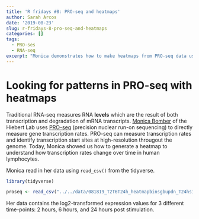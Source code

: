 ```yaml
---
title: 'R fridays #8: PRO-seq and heatmaps'
author: Sarah Arcos
date: '2019-08-23'
slug: r-fridays-8-pro-seq-and-heatmaps
categories: []
tags:
  - PRO-ses
  - RNA-seq
excerpt: "Monica demonstrates how to make heatmaps from PRO-seq data using the pheatmap package."
---
```


# Looking for patterns in PRO-seq with heatmaps

Traditional RNA-seq measures RNA __levels__ which are the result of both transcription and degradation of mRNA transcripts. [Monica Bomber](https://lab.vanderbilt.edu/hiebert-lab/person/monica-bomber/) of the Hiebert Lab uses [PRO-seq](https://www.nature.com/articles/nprot.2016.086) (precision nuclear run-on sequencing) to directly measure gene transcription rates. PRO-seq can measure transcription rates and identify transcription start sites at high-resolution througout the genome. Today, Monica showed us how to generate a heatmap to understand how transcription rates change over time in human lymphocytes.

Monica read in her data using `read_csv()` from the tidyverse.

```r
library(tidyverse)

proseq <- read_csv("../../data/081819_T2T6T24h_heatmapbinsgbupdn_T24hsiglistcom.csv")

```

Her data contains the log2-transformed expression values for 3 different time-points: 2 hours, 6 hours, and 24 hours post stimulation.




